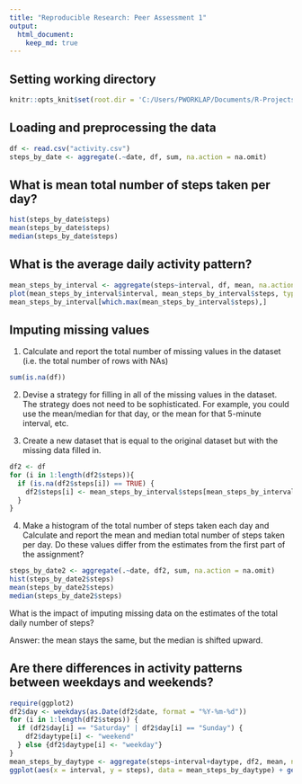 ---
title: "Reproducible Research: Peer Assessment 1"
output: 
  html_document:
    keep_md: true
---
## Setting working directory
```{r setup}
knitr::opts_knit$set(root.dir = 'C:/Users/PWORKLAP/Documents/R-Projects/Reproducible Research/Week 2/')
```
## Loading and preprocessing the data
```{r, echo = TRUE}
df <- read.csv("activity.csv")
steps_by_date <- aggregate(.~date, df, sum, na.action = na.omit)
```

## What is mean total number of steps taken per day?
```{r, echo = TRUE}
hist(steps_by_date$steps)
mean(steps_by_date$steps)
median(steps_by_date$steps)
```


## What is the average daily activity pattern?
```{r, echo = TRUE}
mean_steps_by_interval <- aggregate(steps~interval, df, mean, na.action = na.omit)
plot(mean_steps_by_interval$interval, mean_steps_by_interval$steps, type = "l", xlab = "5 Minute Interval", ylab = "Average Steps Across All Dates")
mean_steps_by_interval[which.max(mean_steps_by_interval$steps),]
```

## Imputing missing values
1. Calculate and report the total number of missing values in the dataset
(i.e. the total number of rows with NAs)

```{r, echo = TRUE}
sum(is.na(df))
```
2. Devise a strategy for filling in all of the missing values in the dataset. The
strategy does not need to be sophisticated. For example, you could use
the mean/median for that day, or the mean for that 5-minute interval, etc.

3. Create a new dataset that is equal to the original dataset but with the
missing data filled in.

```{r echo = TRUE}
df2 <- df
for (i in 1:length(df2$steps)){
  if (is.na(df2$steps[i]) == TRUE) {
    df2$steps[i] <- mean_steps_by_interval$steps[mean_steps_by_interval$interval == df2$interval[i]]
  }
}
```

4. Make a histogram of the total number of steps taken each day and Calculate
and report the mean and median total number of steps taken per day. Do
these values differ from the estimates from the first part of the assignment?

```{r, echo = TRUE}
steps_by_date2 <- aggregate(.~date, df2, sum, na.action = na.omit)
hist(steps_by_date2$steps)
mean(steps_by_date2$steps)
median(steps_by_date2$steps)
```

What is the impact of imputing missing data on the estimates of the total
daily number of steps?

Answer:  the mean stays the same, but the median is shifted upward.

## Are there differences in activity patterns between weekdays and weekends?
```{r, echo = TRUE}
require(ggplot2)
df2$day <- weekdays(as.Date(df2$date, format = "%Y-%m-%d"))
for (i in 1:length(df2$steps)) {
  if (df2$day[i] == "Saturday" | df2$day[i] == "Sunday") {
    df2$daytype[i] <- "weekend"
  } else {df2$daytype[i] <- "weekday"}
}
mean_steps_by_daytype <- aggregate(steps~interval+daytype, df2, mean, na.action = na.omit)
ggplot(aes(x = interval, y = steps), data = mean_steps_by_daytype) + geom_line() + facet_wrap(~daytype, ncol = 1) + ylab("Number of Steps")

```
